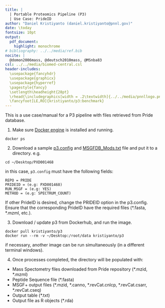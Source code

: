 ```yaml
---
title: | 
  | Portable Proteomics Pipeline (P3) 
  | Use Case: PrideID
author: "Daniel Kristiyanto (daniel.kristiyanto@pnnl.gov)"
date: \today
fontsize: 10pt
output: 
  pdf_document: 
    highlight: monochrome
# bibliography: ../../media/ref.bib
nocite: |
  @domon2006mass, @deutsch2010mass, @MSnba83
csl: ../../media/biomed-central.csl
header-includes:
  \usepackage{fancyhdr}
  \usepackage{graphicx}
  \usepackage{hyperref}
  \pagestyle{fancy}
  \setlength\headheight{28pt}
  \rhead{\includegraphics[width = .2\textwidth]{../../media/pnnllogo.png}}
  \fancyfoot[LE,RO]{kristiyanto/p3:benchmark}
---
```

\rule{\textwidth}{1pt}


This is a use case/manual for a P3 pipeline with files retrieved from Pride database. 

1. Make sure [Docker engine](https://docs.docker.com/engine/installation/) is installed and running.
```
docker ps
```
2. Download a sample [p3.config](p3.config) and [MSGFDB_Mods.txt](MSGFDB_Mods.txt) file and put it to a directory. e.g. 

```
cd ~/Desktop/PXD001468
```
in this case, ```p3.config``` must have the following fields:
```
REPO = PRIDE
PRIDEID = (e.g: PXD001468) 
RUN_MSGF = (e.g: YES)
METHOD = (e.g: SPECTRUM_COUNT)
```

If other PrideID is desired, change the PRIDEID option in the p3.config. Ensure that the corresponding PrideID have the required files (\*.fasta, \*.mzml, etc.).


3. Download / update p3 from Dockerhub, and run the image.

```
docker pull kristiyanto/p3
docker run --rm -v ~/Desktop:/root/data kristiyanto/p3
```
if necessary, another image can be run simultaneously (in a different terminal windows).


4. Once processes completed, the directory will be populated with:
- Mass Spectometry files downloaded from Pride repository (\*.mzid, \*.mzml)
- Peptide Sequence file (\*.fasta)
- MSGF+ output files (\*.mzid, \*.canno, \*.revCat.cnlcp, *.revCat.csarr, \*.revCat.cseq)
- Output table (\*.txt)
- Output file as R objects (\*.rda)
